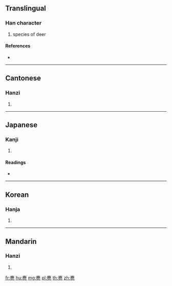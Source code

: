 {{character info/new}}
==Translingual==

===Han character===
{{Han char|rn=198|rad=鹿|as=02|sn=13|four=00211|canj=IPHN}}

# species of deer

====References====
* {{Han ref|kx=1509.020|dkj=47589|dj=2037.030|hdz=74727.030|uh=9E82|ud=40578|bh=B9A8|bd=47528}}

----

==Cantonese==

===Hanzi===
{{yue-hanzi|jyut=|y=gei2}}

# {{defn|lang=yue|sort=鹿02}}

----

==Japanese==

===Kanji===
{{ja-kanji|grade=|rs=鹿02}}

# {{defn|lang=ja|sort=鹿02}}

====Readings====
* {{ja-readings|on=[[き]] (ki)|kun=}}

----

==Korean==

===Hanja===
{{ko-hanja|hangeul=궤|eumhun=|rv=gwe|mr=kwe|y=kwey}}

# {{defn|lang=ko|sort=鹿02}}

----

==Mandarin==

===Hanzi===
{{cmn-hanzi|pin=[[jǐ]] ([[ji3]])|wg=chi<sup>3</sup>}}

# {{defn|lang=cmn|sort=鹿02}}

[[fr:麂]]
[[hu:麂]]
[[mg:麂]]
[[pl:麂]]
[[th:麂]]
[[zh:麂]]